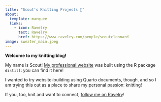 ```yaml
---
title: "Scout's Knitting Projects 🧶"
about:
  template: marquee
  links:
    - icon: Ravelry
      text: Ravelry
      href: https://www.ravelry.com/people/scoutcleonard
image: sweater_main.jpeg
---
```


**Welcome to my knitting blog!**

My name is Scout! [My professional website](https://scoutcleonard.github.io) was built using the R package `distill`: you can find it here! 

I wanted to try website-building using Quarto documents, though, and so I am trying this out as a place to share my personal passion: knitting! 

If you, too, knit and want to connect, [follow me on Ravelry](https://www.ravelry.com/people/scoutcleonard)! 